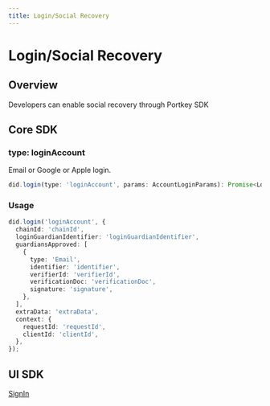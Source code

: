 ```yaml
---
title: Login/Social Recovery
---
```


# Login/Social Recovery

## Overview

Developers can enable social recovery through Portkey SDK

## Core SDK

### type: loginAccount

Email or Google or Apple login.

```typescript
did.login(type: 'loginAccount', params: AccountLoginParams): Promise<LoginResult>;
```

### Usage

```typescript
did.login('loginAccount', {
  chainId: 'chainId',
  loginGuardianIdentifier: 'loginGuardianIdentifier',
  guardiansApproved: [
    {
      type: 'Email',
      identifier: 'identifier',
      verifierId: 'verifierId',
      verificationDoc: 'verificationDoc',
      signature: 'signature',
    },
  ],
  extraData: 'extraData',
  context: {
    requestId: 'requestId',
    clientId: 'clientId',
  },
});
```

## UI SDK

[SignIn](docs/SDKs/UISDK/TypeScript/Document/SignIn.mdx)
